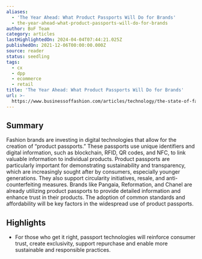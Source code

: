 ```yaml
---
aliases:
  - 'The Year Ahead: What Product Passports Will Do for Brands'
  - the-year-ahead-what-product-passports-will-do-for-brands
author: BoF Team
category: articles
lastHighlightedOn: 2024-04-04T07:44:21.025Z
publishedOn: 2021-12-06T00:00:00.000Z
source: reader
status: seedling
tags:
  - cx
  - dpp
  - ecommerce
  - retail
title: 'The Year Ahead: What Product Passports Will Do for Brands'
url: >-
  https://www.businessoffashion.com/articles/technology/the-state-of-fashion-2022-bof-mckinsey-product-passport-technology-resale-luxury-counterfeit/
---
```

## Summary

Fashion brands are investing in digital technologies that allow for the creation of “product passports.” These passports use unique identifiers and digital information, such as blockchain, RFID, QR codes, and NFC, to link valuable information to individual products. Product passports are particularly important for demonstrating sustainability and transparency, which are increasingly sought after by consumers, especially younger generations. They also support circularity initiatives, resale, and anti-counterfeiting measures. Brands like Pangaia, Reformation, and Chanel are already utilizing product passports to provide detailed information and enhance trust in their products. The adoption of common standards and affordability will be key factors in the widespread use of product passports.

## Highlights

- For those who get it right, passport technologies will reinforce consumer trust, create exclusivity, support repurchase and enable more sustainable and responsible practices.
